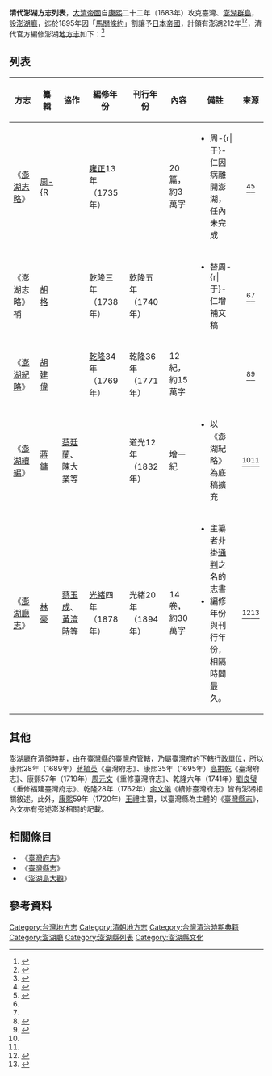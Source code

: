 '''清代澎湖方志列表'''，[[清朝|大清帝國]]自[[康熙|康熙]]二十二年（1683年）攻克臺灣、[[澎湖群島|澎湖群島]]，設[[澎湖廳_(清治時期)|澎湖廳]]，迄於1895年因「[[馬關條約|馬關條約]]」割讓予[[大日本帝国|日本帝國]]，計領有澎湖212年<ref>{{Cite book|title=《臺灣史年表》|last=陳|first=明勳|publisher=漢宇國際|year=2018|isbn=9789862284179|location=台北市|language=zh-tw}}</ref><ref name=":7">{{Cite book|title=《臺灣歷史地圖》|last=黃|first=驗|last2=黃|first2=裕元|publisher=遠流|year=2015|isbn=9789860475227|location=臺北市|language=zh-tw}}</ref>，清代官方編修澎湖[[地方志|地方志]]如下：<ref>{{Cite book|title=《續修澎湖縣志．卷13．文化志》|last=楊|first=麗祝|publisher=澎湖縣政府|year=2005|isbn=9860015201|location=澎湖縣|url=https://www.penghu.gov.tw/ebook/14/mobile/index.html}}</ref>

== 列表 ==
{| class="wikitable"
!方志
!纂輯
!協作
!編修年份
!刊行年份
!內容
!備註
!來源
|-
!《[[澎湖志略|澎湖志略]]》
|[[周于仁|周-{R]]
|
|[[雍正|雍正]]13年（1735年）
|
|20篇，約3萬字
|
* 周-{r|于}-仁因病離開澎湖，任內未完成
|<center><ref name=":1">{{Cite web|title=〈周于仁〉|url=http://nrch.culture.tw/twpedia.aspx?id=24383|date=2010-11-22|last=蕭|first=國文|publisher=臺灣大百科全書|language=zh-tw|archiveurl=http://nrch.culture.tw/twpedia.aspx?id=24383|archivedate=2021-03-31}}</ref><ref name=":2">{{Cite web|title=〈澎湖志略〉|url=https://penghu.info/OBE4D982691E2DA0BA0A|year=2005|publisher=Penghu.Info｜澎湖知識服務平台|language=zh-tw|archiveurl=https://web.archive.org/web/20190406024520/https://penghu.info/OBE4D982691E2DA0BA0A|archivedate=2019-04-06|access-date=2021-03-31|dead-url=no}}</ref></center>
|-
!《澎湖志略》補
|[[胡格|胡格]]
|
|乾隆三年（1738年）
|乾隆五年（1740年）
|
|
* 替周-{r|于}-仁增補文稿
|<center><ref name=":1" /><ref name=":2" /></center>
|-
!《[[澎湖紀略|澎湖紀略]]》
|[[胡建偉|胡建偉]]
|
|[[乾隆|乾隆]]34年（1769年）
|乾隆36年（1771年）
|12紀，約15萬字
|
|<center><ref name=":0">{{Cite book|title=《澎湖紀略》|last=臺灣史料集成編輯委員會（編）|publisher=遠流|year=2004|isbn=9789570193718|location=臺北市|language=zh-tw}}</ref><ref name=":3">{{Cite web|title=〈澎湖紀略〉|url=https://penghu.info/OBBE90D3EB96E50795F2|last=楊|first=麗祝|year=2005|publisher=Penghu.Info｜澎湖知識服務平台|language=zh-tw|archiveurl=https://web.archive.org/web/20190406024524/https://penghu.info/OBBE90D3EB96E50795F2|archivedate=2019-04-06|access-date=2021-03-31|dead-url=no}}</ref></center>
|-
!《[[澎湖續編|澎湖續編]]》
|[[蔣鏞|蔣鏞]]
|[[蔡廷蘭|蔡廷蘭]]、陳大業等
|
|道光12年（1832年）
|增一紀
|
* 以《澎湖紀略》為底稿擴充
|<center><ref name=":0" /><ref name=":3" /></center>
|-
!《[[澎湖廳志|澎湖廳志]]》
|[[林豪|林豪]]
|[[蔡玉成|蔡玉成]]、[[黃濟時|黃濟時]]等
|[[光绪|光緒]]四年（1878年）
|光緒20年（1894年）
|14卷，約30萬字
|
* 主纂者非掛[[臺灣府糧捕海防通判|通判]]之名的志書
* 編修年份與刊行年份，相隔時間最久。
|<center><ref>{{Cite book|title=《澎湖廳志》|last=臺灣史料集成編輯委員會（編）|publisher=遠流|year=2006|isbn=9789860054699|location=臺北市|language=zh-tw}}</ref><ref>{{Cite web|title=〈林豪〉|url=https://penghu.info/OB8A2ADD4EB83711CC31|last=楊|first=麗祝|year=2005|publisher=Penghu.Info｜澎湖知識服務平台|language=zh-tw|archiveurl=https://web.archive.org/web/20190507164854/https://penghu.info/OB8A2ADD4EB83711CC31|archivedate=2019-05-07|access-date=2021-03-31|dead-url=no}}</ref></center>
|}

== 其他 ==
澎湖廳在清領時期，由在[[臺灣縣_(1684年－1887年)|臺灣縣]]的[[臺灣府|臺灣府]]管轄，乃屬臺灣府的下轄行政單位，所以康熙28年（1689年）[[蔣毓英|蔣毓英]]《臺灣府志》、康熙35年（1695年）[[高拱乾|高拱乾]]《臺灣府志》、康熙57年（1719年）[[周元文|周元文]]《重修臺灣府志》、乾隆六年（1741年）[[劉良璧|劉良璧]]《重修福建臺灣府志》、乾隆28年（1762年）[[余文儀|余文儀]]《續修臺灣府志》皆有澎湖相關敘述。此外，[[康熙|康熙]]59年（1720年）[[王禮_(清朝)|王禮]]主纂，以臺灣縣為主體的《[[臺灣縣志|臺灣縣志]]》，內文亦有旁述澎湖相關的記載。

== 相關條目 ==

* 《[[臺灣府志|臺灣府志]]》
* 《[[臺灣縣志|臺灣縣志]]》
* 《[[澎湖島大觀|澎湖島大觀]]》

== 參考資料 ==
{{portal box|臺灣|澎湖|歷史|書籍}}
{{references|30em}}

[[Category:台灣地方志|Category:台灣地方志]]
[[Category:清朝地方志|Category:清朝地方志]]
[[Category:台灣清治時期典籍|Category:台灣清治時期典籍]]
[[Category:澎湖廳|Category:澎湖廳]]
[[Category:澎湖縣列表|Category:澎湖縣列表]]
[[Category:澎湖縣文化|Category:澎湖縣文化]]